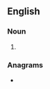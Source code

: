 ==English==

===Noun===
{{head|en|noun}}

# {{alternative spelling of|kamees|lang=en}}

===Anagrams===
* {{anagrams|en|ekzema}}